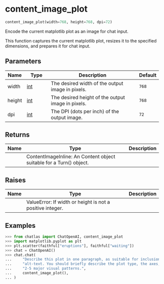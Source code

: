 # content_image_plot { #chatlas.content_image_plot }

```python
content_image_plot(width=768, height=768, dpi=72)
```

Encode the current matplotlib plot as an image for chat input.

This function captures the current matplotlib plot, resizes it to the specified
dimensions, and prepares it for chat input.

## Parameters {.doc-section .doc-section-parameters}

| Name   | Type         | Description                                       | Default   |
|--------|--------------|---------------------------------------------------|-----------|
| width  | [int](`int`) | The desired width of the output image in pixels.  | `768`     |
| height | [int](`int`) | The desired height of the output image in pixels. | `768`     |
| dpi    | [int](`int`) | The DPI (dots per inch) of the output image.      | `72`      |

## Returns {.doc-section .doc-section-returns}

| Name   | Type                                                                | Description   |
|--------|---------------------------------------------------------------------|---------------|
|        | ContentImageInline: An Content object suitable for a Turn() object. |               |

## Raises {.doc-section .doc-section-raises}

| Name   | Type                                                      | Description   |
|--------|-----------------------------------------------------------|---------------|
|        | ValueError: If width or height is not a positive integer. |               |

## Examples {.doc-section .doc-section-examples}

```python
>>> from chatlas import ChatOpenAI, content_image_plot
>>> import matplotlib.pyplot as plt
>>> plt.scatter(faithful["eruptions"], faithful["waiting"])
>>> chat = ChatOpenAI()
>>> chat.chat(
...     "Describe this plot in one paragraph, as suitable for inclusion in "
...     "alt-text. You should briefly describe the plot type, the axes, and "
...     "2-5 major visual patterns.",
...     content_image_plot(),
... )
```